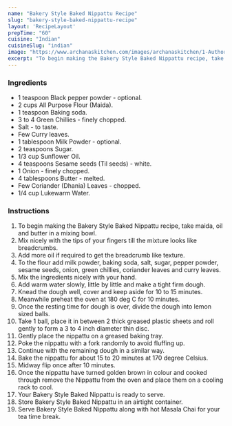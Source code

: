 ---
name: "Bakery Style Baked Nippattu Recipe"
slug: "bakery-style-baked-nippattu-recipe"
layout: 'RecipeLayout'
prepTime: "60"
cuisine: "Indian"
cuisineSlug: "indian"
image: "https://www.archanaskitchen.com/images/archanaskitchen/1-Author/Smitha_Kalluraya/BAKERY_STYLE_BAKED_NIPPATTU_RECIPE_1600.jpg"
excerpt: "To begin making the Bakery Style Baked Nippattu recipe, take maida, oil and butter in a mixing bowl"
---

### Ingredients

- 1 teaspoon Black pepper powder - optional.
- 2 cups All Purpose Flour (Maida).
- 1 teaspoon Baking soda.
- 3 to 4 Green Chillies - finely chopped.
- Salt - to taste.
- Few Curry leaves.
- 1 tablespoon Milk Powder - optional.
- 2 teaspoons Sugar.
- 1/3 cup Sunflower Oil.
- 4 teaspoons Sesame seeds (Til seeds) - white.
- 1 Onion - finely chopped.
- 4 tablespoons Butter - melted.
- Few Coriander (Dhania) Leaves - chopped.
- 1/4 cup Lukewarm Water.

### Instructions

1. To begin making the Bakery Style Baked Nippattu recipe, take maida, oil and butter in a mixing bowl.
1. Mix nicely with the tips of your fingers till the mixture looks like breadcrumbs.
1. Add more oil if required to get the breadcrumb like texture.
1. To the flour add milk powder, baking soda, salt, sugar, pepper powder, sesame seeds, onion, green chillies, coriander leaves and curry leaves.
1. Mix the ingredients nicely with your hand.
1. Add warm water slowly, little by little and make a tight firm dough.
1. Knead the dough well, cover and keep aside for 10 to 15 minutes.
1. Meanwhile preheat the oven at 180 deg C for 10 minutes.
1. Once the resting time for dough is over, divide the dough into lemon sized balls.
1. Take 1 ball, place it in between 2 thick greased plastic sheets and roll gently to form a 3 to 4 inch diameter thin disc.
1. Gently place the nippattu on a greased baking tray.
1. Poke the nippattu with a fork randomly to avoid fluffing up.
1. Continue with the remaining dough in a similar way.
1. Bake the nippattu for about 15 to 20 minutes at 170 degree Celsius.
1. Midway flip once after 10 minutes.
1. Once the nippattu have turned golden brown in colour and cooked through remove the Nippattu from the oven and place them on a cooling rack to cool.
1. Your Bakery Style Baked Nippattu is ready to serve.
1. Store Bakery Style Baked Nippattu in an airtight container.
1. Serve Bakery Style Baked Nippattu along with hot Masala Chai  for your tea time break.
